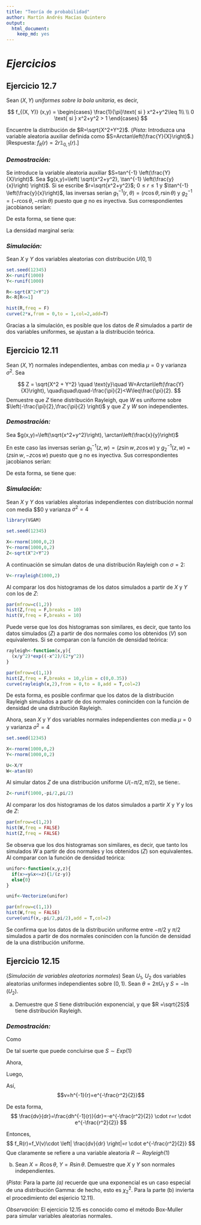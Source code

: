 ```yaml
---
title: "Teoría de probabilidad"
author: Martín Andrés Macías Quintero
output: 
  html_document: 
    keep_md: yes
---
```


# _Ejercicios_

## Ejercicio 12.7 

Sean $(X, Y)$ _uniformes sobre la bola unitaria_, es decir,

$$
f_{(X, Y)} (x,y) =
\begin{cases}
\frac{1}{\pi}\text{ si } x^2+y^2\leq 1\\
\\
0 \text{ si } x^2+y^2 > 1
\end{cases}
$$

Encuentre la distribución de $R=\sqrt{X^2+Y^2}$. (_Pista_: Introduzca una variable aleatoria auxiliar definida como $S=Arctan\left(\frac{Y}{X}\right)$.) [Respuesta: $f_R(r)=2r\mathbb{1}_{0,1}(r)$.]

### *Demostración:*

Se introduce la variable aleatoria auxiliar $S=tan^{-1} \left(\frac{Y}{X}\right)$. Sea $g(x,y)=\left( \sqrt{x^2+y^2}, \tan^{-1} \left(\frac{y}{x}\right) \right)$. Si se escribe $r=\sqrt{x^2+y^2}$; $0\leq r\leq 1$ y $\tan^{-1} \left(\frac{y}{x}\right)$, las inversas serían $g_1^{-1}(r,\theta)=(r\cos\theta, r\sin\theta)$ y $g_2^{-1}=(-r\cos\theta, -r\sin\theta)$ puesto que $g$ no es inyectiva. Sus correspondientes jacobianos serían:


\begin{equation}
\left| J_{g_1^{-1}}  \right|
=\left| \det 
\begin{bmatrix} 
\cos\theta &  \sin\theta \\
-r\sin\theta &  r\cos\theta \\
\end{bmatrix}  \right|
=|r|=r
\end{equation}

\begin{equation}
\left| J_{g_2^{-1}}  \right|
=\left| \det 
\begin{bmatrix} 
-\cos\theta &  -\sin\theta \\
r\sin\theta &  -r\cos\theta \\
\end{bmatrix}  \right|
=|r|=r
\end{equation}

De esta forma, se tiene que:

\begin{equation}
\begin{split}
f_{Z,W}(z,w)&=r\{ f_{X,Y}(r\cos\theta,r\sin\theta) + f_{X,Y}(-r\cos\theta,-r\sin\theta)  \}
\mathbb{1}_{(0,1)}(r)\mathbb{1}_{\left(\frac{-\pi}{2},\frac{\pi}{2}\right)}(\theta)\\
&=r\mathbb{1}_{(0,1)}(r)\left(\frac{1}{\pi}+\frac{1}{\pi}\right)\mathbb{1}_{\left(\frac{-\pi}{2},\frac{\pi}{2}\right)}(\theta)\\
&=\frac{2r\mathbb{1}_{(0,1)}(r)\mathbb{1}_{\left(\frac{-\pi}{2},\frac{\pi}{2}\right)}(\theta)}{\pi}
\end{split}
\end{equation}

La densidad marginal sería:
\begin{equation}
f_R(r)=\int_{-\frac{\pi}{2}}^{\frac{\pi}{2}}\frac{2r\mathbb{1}_{(0,1)}(r)}{\pi}d\theta=2r\mathbb{1}_{(0,1)}(r)
\end{equation}

### *Simulación:*

Sean $X$ y $Y$ dos variables aleatorias con distribución $U(0,1)$

```r
set.seed(12345)
X<-runif(1000)
Y<-runif(1000)

R<-sqrt(X^2+Y^2)
R<-R[R<=1]

hist(R,freq = F)
curve(2*x,from = 0,to = 1,col=2,add=T)
```

Gracias a la simulación, es posible que los datos de $R$ simulados a partir de dos variables uniformes, se ajustan a la distribución teórica.


## Ejercicio 12.11

Sean $(X, Y)$ normales independientes, ambas con media $\mu=0$ y varianza $\sigma^2$. Sea

$$
Z = \sqrt{X^2 + Y^2} \quad \text{y}\quad W=Arctan\left(\frac{Y}{X}\right), \quad\quad\quad-\frac{\pi}{2}<W\leq\frac{\pi}{2}.
$$
Demuestre que $Z$ tiene distribución Rayleigh, que $W$ es uniforme sobre $\left(-\frac{\pi}{2},\frac{\pi}{2} \right)$ y que $Z$ y $W$ son independientes.

### *Demostración:*
Sea $g(x,y)=\left(\sqrt{x^2+y^2}\right), \arctan\left(\frac{x}{y}\right)$

En este caso las inversas serían $g_1^{-1}(z,w)=(z\sin w,z\cos w)$ y $g_2^{-1}(z,w)=(z\sin w,-z\cos w)$ puesto que g no es inyectiva. Sus correspondientes jacobianos serían:

\begin{equation}
\left| J_{g_1^{-1}}  \right|
=\left| \det 
\begin{bmatrix} 
\sin w &  z\cos w \\
\cos w &  -z\sin w \\
\end{bmatrix}  \right|
=|z|=z
\end{equation}

\begin{equation}
\left| J_{g_2^{-1}}  \right|
=\left| \det 
\begin{bmatrix} 
\sin w &  z\cos w \\
-\cos w &  z\sin w \\
\end{bmatrix}  \right|
=|z|=z
\end{equation}

De esta forma, se tiene que:

\begin{equation}
\begin{split}
f_{Z,W}(z,w) \quad &= \quad \left( \frac{1}{2\pi\sigma^2}e^{\frac{-z^2}{2\sigma}}z + \frac{1}{2\pi\sigma^2}e^{\frac{-z^2}{2\sigma}}z \right) \mathbb{1}_{\left(-\frac{\pi}{2},\frac{\pi}{2}\right)}(w) \mathbb{1}_{(0,\infty)}(z)\\

&=\quad \frac{1}{\pi}\mathbb{1}_{\left(-\frac{\pi}{2},\frac{\pi}{2}\right)}(w)
\cdot\frac{z}{\sigma^2}e^{\frac{-z^2}{2\sigma}} \mathbb{1}_{(0,\infty)}(z)
\renewcommand{\qedsymbol}{\rule{0.7em}{0.7em}}
\end{split}
\end{equation}

### *Simulación:*

Sean $X$ y $Y$ dos variables aleatorias independientes con distribución normal con media $\mu$0 y varianza $\sigma^2=4$

```r
library(VGAM)

set.seed(12345)

X<-rnorm(1000,0,2)
Y<-rnorm(1000,0,2)
Z<-sqrt(X^2+Y^2)

```


A continuación se simulan datos de una distribución Rayleigh con $\sigma=2$:

```r
V<-rrayleigh(1000,2)
```

Al comparar los dos histogramas de los datos simulados a partir de $X$ y $Y$ con los de $Z$:

```r
par(mfrow=c(1,2))
hist(Z,freq = F,breaks = 10)
hist(V,freq = F,breaks = 10)
```

Puede verse que los dos histogramas son similares, es decir, que tanto los datos simulados ($Z$) a partir de dos normales como los obtenidos ($V$) son equivalentes. Si se comparan con la función de densidad teórica:

```r
rayleigh<-function(x,y){
  (x/y^2)*exp((-x^2)/(2*y^2))
}

par(mfrow=c(1,1))
hist(Z,freq = F,breaks = 10,ylim = c(0,0.35))
curve(rayleigh(x,2),from = 0,to = 8,add = T,col=2)
```


De esta forma, es posible confirmar que los datos de la distribución Rayleigh simulados a partir de dos normales coninciden con la función de densidad de una distribución Rayleigh.

Ahora, sean $X$ y $Y$ dos variables normales independientes con media $\mu=0$ y varianza $\sigma^2=4$

```r
set.seed(12345)

X<-rnorm(1000,0,2)
Y<-rnorm(1000,0,2)

U<-X/Y
W<-atan(U)

```


Al simular datos $Z$ de una distribución uniforme $U(-\pi/2,\pi/2)$, se tiene:.

```r
Z<-runif(1000,-pi/2,pi/2)
```

Al comparar los dos histogramas de los datos simulados a partir $X$ y $Y$ y los de $Z$:

```r
par(mfrow=c(1,2))
hist(W,freq = FALSE)
hist(Z,freq = FALSE)
```

Se observa que los dos histogramas son similares, es decir, que tanto los simulados $W$ a partir de dos normales y los obtenidos $(Z)$ son equivalentes. Al comparar con la función de densidad teórica:

```r
unifor<-function(x,y,z){
  if(x>=y&x<=z){1/(z-y)}
  else{0}
}

unif<-Vectorize(unifor)

par(mfrow=c(1,1))
hist(W,freq = FALSE)
curve(unif(x,-pi/2,pi/2),add = T,col=2)

```

Se confirma que los datos de la distribución uniforme entre $-\pi/2$ y $\pi/2$ simulados a partir de dos normales coninciden con la función de densidad de la una distribución uniforme.

## Ejercicio 12.15 

(_Simulación de variables aleatorias normales_) Sean $U_1$, $U_2$ dos variables aleatorias uniformes independientes sobre $(0,1)$. Sean $\theta=2\pi U_1$ y $S=-\ln(U_2)$.

a. Demuestre que $S$ tiene distribución exponencial, y que $R =\sqrt{2S}$ tiene distribución Rayleigh.

### *Demostración:*

\begin{equation}
S=-\ln(V)\\
S=h(v)=-\ln(V)\Rightarrow v=e^{-s} \Rightarrow v=h^{-1}(s)=e^{-s}\\
\left| \frac{dh^{-1}(s)}{ds}  \right|=\left| -e^{-s}  \right|=e^{-s}
\end{equation}

Como
\begin{equation}
f_V(v)=1 \quad f_S(s)=f_V(v)\cdot \left| \frac{dv}{ds}  \right|=1\cdot e^{-s}=e^{-s}
\end{equation}

De tal suerte que puede concluirse que $S \sim Exp(1)$

Ahora,

\begin{equation}
R=\sqrt{2S}=\sqrt{-2\ln(V)}\\
R=h(v)=\sqrt{-2\ln(V)}
\end{equation}

Luego,

\begin{equation}
R = \sqrt{-2\ln(V)}\\
R^2 = -2\ln(V)\\
-\frac{R^2}{2}=\ln(V)\\
V=e^{-\frac{R^2}{2}}
\end{equation}

Así,
$$v=h^{-1}(r)=e^{-\frac{r^2}{2}}$$

De esta forma,
$$
\frac{dv}{dr}=\frac{dh^{-1}(r)}{dr}=-e^{-\frac{r^2}{2}} \cdot r=r \cdot e^{-\frac{r^2}{2}}
$$

Entonces,
$$
f_R(r)=f_V(v)\cdot \left| \frac{dv}{dr}  \right|=r \cdot e^{-\frac{r^2}{2}}
$$
Que claramente se refiere a una variable aleatoria $R\sim Rayleigh(1)$ 

b. Sean $X=R \cos\theta$, $Y=R\sin\theta$. Demuestre que $X$ y $Y$ son normales independientes.

(_Pista:_ Para la parte _(a)_ recuerde que una exponencial es un caso especial de una distribución Gamma: de hecho, esto es $\chi_2^2$. Para la parte (b) invierta el procedimiento del esjericio 12.11).

_Observación:_ El ejercicio 12.15 es conocido como el método Box-Muller para simular variables aleatorias normales.